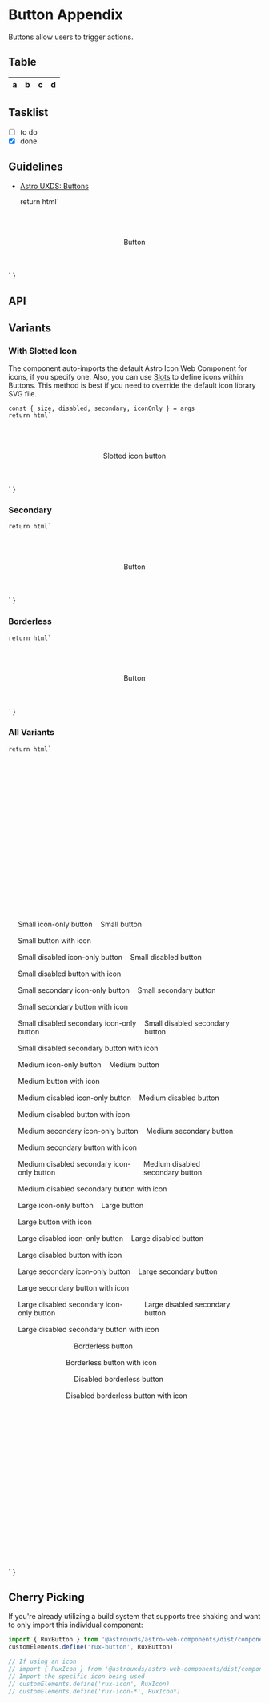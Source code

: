 
<Meta of={ButtonStories} name="Appendix" />

# Button Appendix

Buttons allow users to trigger actions.

## Table

| a   | b   |   c |  d  |
| --- | :-- | --: | :-: |

## Tasklist

- [ ] to do
- [x] done

## Guidelines

*   [Astro UXDS: Buttons](http://www.astrouxds.com/ui-components/buttons)

    return html`
<div style="padding: 10%; display: flex; justify-content: center;">
    <rux-button
        ?disabled="${args.disabled}"
        ?icon-only="${args.iconOnly}"
        ?secondary="${args.secondary}"
        .size="${args.size}"
        .icon="${args.icon}"
    >
        Button
    </rux-button>
</div>
    `
}

<Canvas>
  <Story of={ButtonStories.Default_} />
</Canvas>

## API

<ArgsTable of="rux-button" />

## Variants

### With Slotted Icon

The component auto-imports the default Astro Icon Web Component for icons, if you specify one. Also, you can use [Slots](https://developer.mozilla.org/en-US/docs/Web/Web_Components/Using_templates_and_slots#Adding_flexibility_with_slots) to define icons within Buttons. This method is best if you need to override the default icon library SVG file.

    const { size, disabled, secondary, iconOnly } = args
    return html`
<div style="padding: 10%; display: flex; justify-content: center;">
    <rux-button
        ?disabled="${args.disabled}"
        ?icon-only="${args.iconOnly}"
        ?secondary="${args.secondary}"
        ?borderless="${args.borderless}"
        .size="${args.size}"
        .icon="${args.icon}"
    >
        <rux-icon icon="palette" size="extra-small"></rux-icon>
        Slotted icon button
    </rux-button>
</div>
    `
}

<Canvas>
  <Story of={ButtonStories.WithSlottedIcon} />
</Canvas>

### Secondary

    return html`
<div style="padding: 10%; display: flex; justify-content: center;">
    <rux-button
        ?disabled="${args.disabled}"
        ?icon-only="${args.iconOnly}"
        ?secondary="${args.secondary}"
        ?borderless="${args.borderless}"
        .size="${args.size}"
        .icon="${args.icon}"
    >
        Button
    </rux-button>
</div>
    `
}

<Canvas>
  <Story of={ButtonStories.Secondary_} />
</Canvas>

### Borderless

    return html`
<div style="padding: 10%; display: flex; justify-content: center;">
    <rux-button
        ?disabled="${args.disabled}"
        ?icon-only="${args.iconOnly}"
        ?secondary="${args.secondary}"
        ?borderless="${args.borderless}"
        .size="${args.size}"
        .icon="${args.icon}"
    >
        Button
    </rux-button>
</div>
    `
}

<Canvas>
  <Story of={ButtonStories.Borderless_} />
</Canvas>

### All Variants

    return html`
<style>
    .button-list {
        list-style-type: none;
        margin: 0 1rem 0 0;
        padding: 0;
        display: flex;
        flex-flow: column;
    }
    .button-list li {
        margin: 0 1rem 1rem 0;
        display: flex;
    }
    .button-list li rux-button:not(:last-child) {
        margin-right: 1rem;
    }
</style>
<div
    style="padding: 8vh 2vw; display: flex; flex-flow: row wrap; justify-content: space-evenly;"
>
    <ul class="button-list">
        <li>
            <rux-button size="small" icon-only icon="settings"
                >Small icon-only button</rux-button
            >
            <rux-button size="small">Small button</rux-button>
        </li>
        <li>
            <rux-button size="small" icon="settings"
                >Small button with icon</rux-button
            >
        </li>
        <li>
            <rux-button size="small" icon-only disabled icon="settings"
                >Small disabled icon-only button</rux-button
            >
            <rux-button size="small" disabled
                >Small disabled button</rux-button
            >
        </li>
        <li>
            <rux-button size="small" disabled icon="settings"
                >Small disabled button with icon</rux-button
            >
        </li>
        <li>
            <rux-button size="small" icon-only secondary icon="settings"
                >Small secondary icon-only button</rux-button
            >
            <rux-button size="small" secondary
                >Small secondary button</rux-button
            >
        </li>
        <li>
            <rux-button size="small" secondary icon="settings"
                >Small secondary button with icon</rux-button
            >
        </li>
        <li>
            <rux-button
                size="small"
                icon-only
                disabled
                secondary
                icon="settings"
                >Small disabled secondary icon-only button</rux-button
            >
            <rux-button size="small" secondary disabled
                >Small disabled secondary button</rux-button
            >
        </li>
        <li>
            <rux-button size="small" secondary disabled icon="settings"
                >Small disabled secondary button with icon</rux-button
            >
        </li>
    </ul>
    <ul class="button-list">
        <li>
            <rux-button icon-only icon="settings"
                >Medium icon-only button</rux-button
            >
            <rux-button>Medium button</rux-button>
        </li>
        <li>
            <rux-button icon="settings"
                >Medium button with icon</rux-button
            >
        </li>
        <li>
            <rux-button icon-only disabled icon="settings"
                >Medium disabled icon-only button</rux-button
            >
            <rux-button disabled>Medium disabled button</rux-button>
        </li>
        <li>
            <rux-button disabled icon="settings"
                >Medium disabled button with icon</rux-button
            >
        </li>
        <li>
            <rux-button icon-only secondary icon="settings"
                >Medium secondary icon-only button</rux-button
            >
            <rux-button secondary>Medium secondary button</rux-button>
        </li>
        <li>
            <rux-button secondary icon="settings"
                >Medium secondary button with icon</rux-button
            >
        </li>
        <li>
            <rux-button icon-only disabled secondary icon="settings"
                >Medium disabled secondary icon-only button</rux-button
            >
            <rux-button secondary disabled
                >Medium disabled secondary button</rux-button
            >
        </li>
        <li>
            <rux-button secondary disabled icon="settings"
                >Medium disabled secondary button with icon</rux-button
            >
        </li>
    </ul>
    <ul class="button-list">
        <li>
            <rux-button size="large" icon-only icon="settings"
                >Large icon-only button</rux-button
            >
            <rux-button size="large">Large button</rux-button>
        </li>
        <li>
            <rux-button size="large" icon="settings"
                >Large button with icon</rux-button
            >
        </li>
        <li>
            <rux-button size="large" icon-only disabled icon="settings"
                >Large disabled icon-only button</rux-button
            >
            <rux-button size="large" disabled
                >Large disabled button</rux-button
            >
        </li>
        <li>
            <rux-button size="large" disabled icon="settings"
                >Large disabled button with icon</rux-button
            >
        </li>
        <li>
            <rux-button size="large" icon-only secondary icon="settings"
                >Large secondary icon-only button</rux-button
            >
            <rux-button size="large" secondary
                >Large secondary button</rux-button
            >
        </li>
        <li>
            <rux-button size="large" secondary icon="settings"
                >Large secondary button with icon</rux-button
            >
        </li>
        <li>
            <rux-button
                size="large"
                icon-only
                disabled
                secondary
                icon="settings"
                >Large disabled secondary icon-only button</rux-button
            >
            <rux-button size="large" secondary disabled
                >Large disabled secondary button</rux-button
            >
        </li>
        <li>
            <rux-button size="large" secondary disabled icon="settings"
                >Large disabled secondary button with icon</rux-button
            >
        </li>
    </ul>
    <ul class="button-list">
        <li>
            <rux-button
                icon-only
                icon="settings"
                borderless
            >
            </rux-button>
            <rux-button
                borderless
            >
            Borderless button
            </rux-button>
        </li>
        <li>
            <rux-button
                borderless
                icon="settings"
            >
            Borderless button with icon
            </rux-button>
        </li>
        <li>
            <rux-button
                icon-only
                icon="settings"
                borderless
                disabled
            >
            </rux-button>
            <rux-button
                borderless
                disabled
            >
            Disabled borderless button
            </rux-button>
        </li>
        <li>
            <rux-button
                borderless
                icon="settings"
                disabled
            >
            Disabled borderless button with icon
            </rux-button>
        </li>
    </ul>
</div>
    `
}

<Canvas>
  <Story of={ButtonStories.AllVariants_} />
</Canvas>

## Cherry Picking

If you're already utilizing a build system that supports tree shaking and want to only import this individual component:

```js
import { RuxButton } from '@astrouxds/astro-web-components/dist/components/rux-button'
customElements.define('rux-button', RuxButton)

// If using an icon
// import { RuxIcon } from '@astrouxds/astro-web-components/dist/components/rux-icon'
// Import the specific icon being used
// customElements.define('rux-icon', RuxIcon)
// customElements.define('rux-icon-*', RuxIcon*)
```
